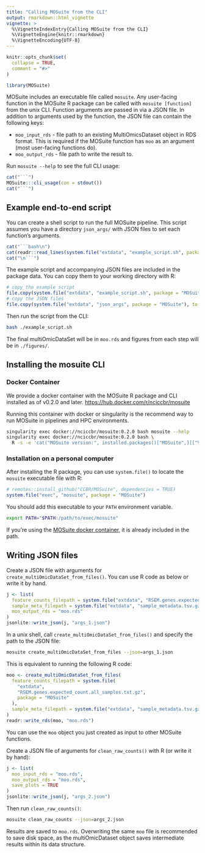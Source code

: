 ```yaml
---
title: "Calling MOSuite from the CLI"
output: rmarkdown::html_vignette
vignette: >
  %\VignetteIndexEntry{Calling MOSuite from the CLI}
  %\VignetteEngine{knitr::rmarkdown}
  %\VignetteEncoding{UTF-8}
---
```


```r
knitr::opts_chunk$set(
  collapse = TRUE,
  comment = "#>"
)
```
```r
library(MOSuite)
```

MOSuite includes an executable file called `mosuite`.
Any user-facing function in the MOSuite R package can be called with
`mosuite [function]` from the unix CLI.
Function arguments are passed in via a JSON file.
In addition to arguments used by the function,
the JSON file can contain the following keys:

  - `moo_input_rds` - file path to an existing MultiOmicsDataset object in RDS format. This is required if the MOSuite function has `moo` as an argument (most user-facing functions do).
  - `moo_output_rds` - file path to write the result to.

Run `mosuite --help` to see the full CLI usage:

```r
cat("```")
MOSuite:::cli_usage(con = stdout())
cat("```")
```

## Example end-to-end script

You can create a shell script to run the full MOSuite pipeline.
This script assumes you have a directory `json_args/` with JSON files to set
each function's arguments.

```r
cat("```bash\n")
cat(readr::read_lines(system.file("extdata", "example_script.sh", package = "MOSuite")), sep = "\n")
cat("\n```")
```

The example script and accompanying JSON files are included in the package data.
You can copy them to your working directory with R:

```r
# copy the example script
file.copy(system.file("extdata", "example_script.sh", package = "MOSuite"), to = "./")
# copy the JSON files
file.copy(system.file("extdata", "json_args", package = "MOSuite"), to = "./", recursive = TRUE)
```

Then run the script from the CLI:

```bash
bash ./example_script.sh
```

The final multiOmicDataSet will be in `moo.rds` and figures from each step will
be in `./figures/`.

## Installing the mosuite CLI

### Docker Container

We provide a docker container with the MOSuite R package and CLI installed as of
v0.2.0 and later.
<https://hub.docker.com/r/nciccbr/mosuite>

Running this container with docker or singularity is the recommend way to run
MOSuite in pipelines and HPC environments.

```sh
singularity exec docker://nciccbr/mosuite:0.2.0 bash mosuite --help
singularity exec docker://nciccbr/mosuite:0.2.0 bash \
  R -s -e 'cat("MOSuite version:", installed.packages()["MOSuite",][["Version"]])'
```

### Installation on a personal computer

After installing the R package, you can use `system.file()` to locate the
`mosuite` executable file with R:

```r
# remotes::install_github("CCBR/MOSuite", dependencies = TRUE)
system.file("exec", "mosuite", package = "MOSuite")
```

You should add this executable to your `PATH` environment variable.

```sh
export PATH="$PATH:/path/to/exec/mosuite"
```

If you're using the [MOSuite docker container](https://hub.docker.com/r/nciccbr/mosuite),
it is already included in the path.

## Writing JSON files

Create a JSON file with arguments for `create_multiOmicDataSet_from_files()`.
You can use R code as below or write it by hand.

```r
j <- list(
  feature_counts_filepath = system.file("extdata", "RSEM.genes.expected_count.all_samples.txt.gz", package = "MOSuite"),
  sample_meta_filepath = system.file("extdata", "sample_metadata.tsv.gz", package = "MOSuite"),
  moo_output_rds = "moo.rds"
)
jsonlite::write_json(j, "args_1.json")
```

In a unix shell, call `create_multiOmicDataSet_from_files()` and specify the path to the JSON file:

```bash
mosuite create_multiOmicDataSet_from_files --json=args_1.json
```

This is equivalent to running the following R code:

```r
moo <- create_multiOmicDataSet_from_files(
  feature_counts_filepath = system.file(
    "extdata",
    "RSEM.genes.expected_count.all_samples.txt.gz",
    package = "MOSuite"
  ),
  sample_meta_filepath = system.file("extdata", "sample_metadata.tsv.gz", package = "MOSuite")
)
readr::write_rds(moo, "moo.rds")
```

You can use the `moo` object you just created as input to other MOSuite functions.

Create a JSON file of arguments for `clean_raw_counts()` with R (or write it by hand):

```r
j <- list(
  moo_input_rds = "moo.rds",
  moo_output_rds = "moo.rds",
  save_plots = TRUE
)
jsonlite::write_json(j, "args_2.json")
```

Then run `clean_raw_counts()`:

```bash
mosuite clean_raw_counts --json=args_2.json
```

Results are saved to `moo.rds`.
Overwriting the same `moo` file is recommended to save disk space, as the
multiOmicDataset object saves intermediate results within its data structure.
